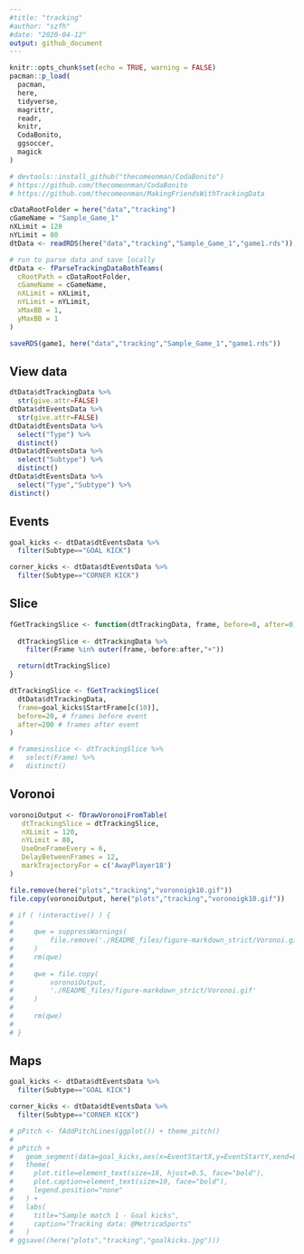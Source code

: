 ```yaml
---
#title: "tracking"
#author: "szfh"
#date: "2020-04-12"
output: github_document
---
```


```r
knitr::opts_chunk$set(echo = TRUE, warning = FALSE)
pacman::p_load(
  pacman,
  here,
  tidyverse,
  magrittr,
  readr,
  knitr,
  CodaBonito,
  ggsoccer,
  magick
)

# devtools::install_github("thecomeonman/CodaBonito")
# https://github.com/thecomeonman/CodaBonito
# https://github.com/thecomeonman/MakingFriendsWithTrackingData

cDataRootFolder = here("data","tracking")
cGameName = "Sample_Game_1"
nXLimit = 120
nYLimit = 80
dtData <- readRDS(here("data","tracking","Sample_Game_1","game1.rds"))
```

```r
# run to parse data and save locally
dtData <- fParseTrackingDataBothTeams(
  cRootPath = cDataRootFolder,
  cGameName = cGameName,
  nXLimit = nXLimit,
  nYLimit = nYLimit,
  xMaxBB = 1,
  yMaxBB = 1
)

saveRDS(game1, here("data","tracking","Sample_Game_1","game1.rds"))
```

## View data

```r
dtData$dtTrackingData %>%
  str(give.attr=FALSE)
dtData$dtEventsData %>%
  str(give.attr=FALSE)
dtData$dtEventsData %>%
  select("Type") %>%
  distinct()
dtData$dtEventsData %>%
  select("Subtype") %>%
  distinct()
dtData$dtEventsData %>%
  select("Type","Subtype") %>%
distinct()
```

## Events

```r
goal_kicks <- dtData$dtEventsData %>%
  filter(Subtype=="GOAL KICK")

corner_kicks <- dtData$dtEventsData %>%
  filter(Subtype=="CORNER KICK")
```

## Slice

```r
fGetTrackingSlice <- function(dtTrackingData, frame, before=0, after=0){
  
  dtTrackingSlice <- dtTrackingData %>%
    filter(Frame %in% outer(frame,-before:after,"+"))

  return(dtTrackingSlice)
}

dtTrackingSlice <- fGetTrackingSlice(
  dtData$dtTrackingData,
  frame=goal_kicks$StartFrame[c(10)],
  before=20, # frames before event
  after=200 # frames after event
)

# framesinslice <- dtTrackingSlice %>%
#   select(Frame) %>%
#   distinct()
```

## Voronoi

```r
voronoiOutput <- fDrawVoronoiFromTable(
   dtTrackingSlice = dtTrackingSlice,
   nXLimit = 120,
   nYLimit = 80,
   UseOneFrameEvery = 6,
   DelayBetweenFrames = 12,
   markTrajectoryFor = c('AwayPlayer18')
)

file.remove(here("plots","tracking","voronoigk10.gif"))
file.copy(voronoiOutput, here("plots","tracking","voronoigk10.gif"))

# if ( !interactive() ) {
#     
#     qwe = suppressWarnings(
#         file.remove('./README_files/figure-markdown_strict/Voronoi.gif')
#     )
#     rm(qwe)
# 
#     qwe = file.copy(
#         voronoiOutput,
#         './README_files/figure-markdown_strict/Voronoi.gif'
#     )
# 
#     rm(qwe)
#     
# }
```

## Maps

```r
goal_kicks <- dtData$dtEventsData %>%
  filter(Subtype=="GOAL KICK")

corner_kicks <- dtData$dtEventsData %>%
  filter(Subtype=="CORNER KICK")

# pPitch <- fAddPitchLines(ggplot()) + theme_pitch()
# 
# pPitch +
#   geom_segment(data=goal_kicks,aes(x=EventStartX,y=EventStartY,xend=EventEndX,yend=EventEndY,colour=Team),size=1, arrow=arrow(length = unit(0.03, "npc"))) +
#   theme(
#     plot.title=element_text(size=16, hjust=0.5, face="bold"),
#     plot.caption=element_text(size=10, face="bold"),
#     legend.position="none"
#   ) +
#   labs(
#     title="Sample match 1 - Goal kicks",
#     caption="Tracking data: @MetricaSports"
#   )
# ggsave((here("plots","tracking","goalkicks.jpg")))
```
